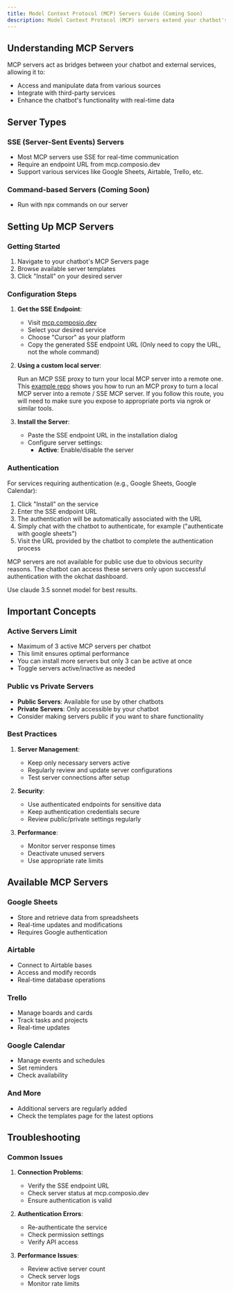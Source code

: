 ```yaml
---
title: Model Context Protocol (MCP) Servers Guide (Coming Soon)
description: Model Context Protocol (MCP) servers extend your chatbot's capabilities by connecting it to external services and data sources. This guide explains how to set up and use MCP servers in your chatbot.
---
```


## Understanding MCP Servers

MCP servers act as bridges between your chatbot and external services, allowing it to:

- Access and manipulate data from various sources
- Integrate with third-party services
- Enhance the chatbot's functionality with real-time data

## Server Types

### SSE (Server-Sent Events) Servers

- Most MCP servers use SSE for real-time communication
- Require an endpoint URL from mcp.composio.dev
- Support various services like Google Sheets, Airtable, Trello, etc.

### Command-based Servers (Coming Soon)

- Run with npx commands on our server

## Setting Up MCP Servers

### Getting Started

1. Navigate to your chatbot's MCP Servers page
2. Browse available server templates
3. Click "Install" on your desired server

### Configuration Steps

1. **Get the SSE Endpoint**:

   - Visit [mcp.composio.dev](https://mcp.composio.dev)
   - Select your desired service
   - Choose "Cursor" as your platform
   - Copy the generated SSE endpoint URL (Only need to copy the URL, not the whole command)

2. **Using a custom local server**:

   Run an MCP SSE proxy to turn your local MCP server into a remote one. This
   [example repo](https://github.com/sparfenyuk/mcp-proxy) shows you how to run an MCP proxy to turn a local MCP server
   into a remote / SSE MCP server. If you follow this route, you will need to
   make sure you expose to appropriate ports via ngrok or similar tools.

3. **Install the Server**:

   - Paste the SSE endpoint URL in the installation dialog
   - Configure server settings:
     - **Active**: Enable/disable the server

### Authentication

For services requiring authentication (e.g., Google Sheets, Google Calendar):

1. Click "Install" on the service
2. Enter the SSE endpoint URL
3. The authentication will be automatically associated with the URL
4. Simply chat with the chatbot to authenticate, for example ("authenticate with google sheets")
5. Visit the URL provided by the chatbot to complete the authentication process

<Note>
  MCP servers are not available for public use due to obvious security reasons.
  The chatbot can access these servers only upon successful authentication with
  the okchat dashboard.
</Note>

<Note>Use claude 3.5 sonnet model for best results.</Note>

## Important Concepts

### Active Servers Limit

- Maximum of 3 active MCP servers per chatbot
- This limit ensures optimal performance
- You can install more servers but only 3 can be active at once
- Toggle servers active/inactive as needed

### Public vs Private Servers

- **Public Servers**: Available for use by other chatbots
- **Private Servers**: Only accessible by your chatbot
- Consider making servers public if you want to share functionality

### Best Practices

1. **Server Management**:

   - Keep only necessary servers active
   - Regularly review and update server configurations
   - Test server connections after setup

2. **Security**:

   - Use authenticated endpoints for sensitive data
   - Keep authentication credentials secure
   - Review public/private settings regularly

3. **Performance**:
   - Monitor server response times
   - Deactivate unused servers
   - Use appropriate rate limits

## Available MCP Servers

### Google Sheets

- Store and retrieve data from spreadsheets
- Real-time updates and modifications
- Requires Google authentication

### Airtable

- Connect to Airtable bases
- Access and modify records
- Real-time database operations

### Trello

- Manage boards and cards
- Track tasks and projects
- Real-time updates

### Google Calendar

- Manage events and schedules
- Set reminders
- Check availability

### And More

- Additional servers are regularly added
- Check the templates page for the latest options

## Troubleshooting

### Common Issues

1. **Connection Problems**:

   - Verify the SSE endpoint URL
   - Check server status at mcp.composio.dev
   - Ensure authentication is valid

2. **Authentication Errors**:

   - Re-authenticate the service
   - Check permission settings
   - Verify API access

3. **Performance Issues**:
   - Review active server count
   - Check server logs
   - Monitor rate limits
